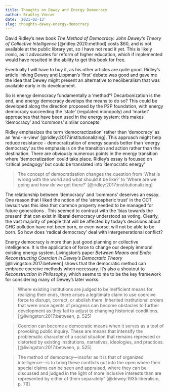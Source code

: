 ```yaml
---
title: Thoughts on Dewey and Energy Democracy
author: Bradley Venner
date: '2021-02-13'
slug: thoughts-dewey-energy-democracy
---
```


David Ridley's new book *The Method of Democracy:  John Dewey's Theory of Collective Intelligence* [@ridley:2020:method] costs $60, and is not available at the public library yet, so I have not read it yet.  This is likely ironic, as it advocates for reform of higher education, which if implemented would have resulted in the ability to get this book for free.

Eventually I will have to buy it, as his other articles are quite good.  Ridley's article linking Dewey and Lippman's 'first' debate was good and gave me the idea that Dewey might present an alternative to neoliberalism that was available early in its development.  

So is energy democracy fundamentally a 'method'?  Decarbonization is the end, and energy democracy develops the means to do so?  This could be developed along the direction proposed by the P2P foundation, with energy democracy succeeding the 'state' (regulated monopoly) and 'market' approaches that have been used in the energy system; this makes 'democracy' and 'commons' similar concepts.  

Ridley emphasizes the term 'democractization' rather than 'democracy' as an 'end-in-view' [@ridley:2017:institutionalizing].  This approach might help reduce resistance - democratization of energy sounds better than 'energy democracy' as the emphasis is on the transition and action rather than the destination.  There are obviously numerous points in the energy transition where 'democratization' could take place.  Ridley's essay is focused on 'critical pedagogy' but could be translated into 'democratic energy'

> The concept of democratisation changes the question from ‘What is wrong with the world and what should it be like?’ to ‘Where are we going and how do we get there?’ [@ridley:2017:institutionalizing]

The relationship between 'democracy' and 'commons' deserves an essay.  One reason that I liked the notion of the 'atmospheric trust' in the OCT lawsuit was this idea that common property needed to be managed for future generations .  This seemed to contrast with the 'bias towards the present' that can exist in liberal democracy understood as voting.  Clearly, the vast majority of people that will be affected by today's decisions about GHG pollution have not been born, or even worse, will not be able to be born.  So how does 'radical democracy' deal with intergenerational conflict?   

Energy democracy is more than just good planning or collective intelligence. It is the application of force to change our deeply immoral existing energy system.  Livingston's paper *Between Means and Ends:  Reconstructing Coercion in Dewey’s Democratic Theory* [@livingston:2017:between] shows that the democratic method can embrace coercive methods when necessary.  It's also a shoutout to *Reconstruction in Philosophy*, which seems to me to be the key framework for considering many of Dewey's later works.

> Where existing institutions are judged to be inefficient means for realizing their ends, there arises a legitimate claim to use coercive force to disrupt, correct, or abolish them. Inherited institutional orders that were once agents of progress can become obstacles to further development as they fail to adjust to changing historical conditions.[@livingston:2017:between, p. 525]

> Coercion can become a democratic means when it serves as a tool of provoking public inquiry. These are means that intensify the problematic character of a social situation that remains repressed or distorted by existing institutions, narratives, ideologies, and practices.  [@livingston:2017:between, p. 525]

> The method of democracy—insofar as it is that of organized intelligence—is to bring these conflicts out into the open where their special claims can be seen and appraised, where they can be discussed and judged in the light of more inclusive interests than are represented by either of them separately” [@dewey:1935:liberalism, p. 79]
